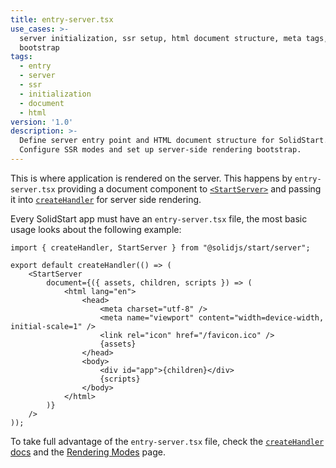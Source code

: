 ```yaml
---
title: entry-server.tsx
use_cases: >-
  server initialization, ssr setup, html document structure, meta tags, server
  bootstrap
tags:
  - entry
  - server
  - ssr
  - initialization
  - document
  - html
version: '1.0'
description: >-
  Define server entry point and HTML document structure for SolidStart.
  Configure SSR modes and set up server-side rendering bootstrap.
---
```


This is where application is rendered on the server.
This happens by `entry-server.tsx` providing a document component to [`<StartServer>`](/solid-start/reference/server/start-server) and passing it into [`createHandler`](/solid-start/reference/server/create-handler) for server side rendering.

Every SolidStart app must have an `entry-server.tsx` file, the most basic usage looks about the following example:

```tsx title="src/entry-server.tsx"
import { createHandler, StartServer } from "@solidjs/start/server";

export default createHandler(() => (
	<StartServer
		document={({ assets, children, scripts }) => (
			<html lang="en">
				<head>
					<meta charset="utf-8" />
					<meta name="viewport" content="width=device-width, initial-scale=1" />
					<link rel="icon" href="/favicon.ico" />
					{assets}
				</head>
				<body>
					<div id="app">{children}</div>
					{scripts}
				</body>
			</html>
		)}
	/>
));
```

To take full advantage of the `entry-server.tsx` file, check the [`createHandler` docs](/solid-start/reference/server/create-handler) and the [Rendering Modes](/solid-start/building-your-application/rendering-modes) page.
